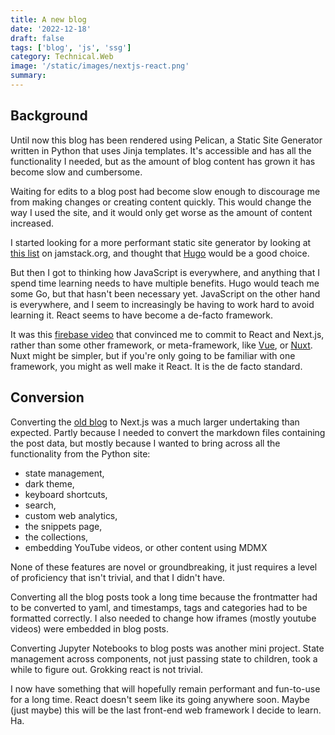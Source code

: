```yaml
---
title: A new blog
date: '2022-12-18'
draft: false
tags: ['blog', 'js', 'ssg']
category: Technical.Web
image: '/static/images/nextjs-react.png'
summary:
---
```


## Background

Until now this blog has been rendered using Pelican, a Static Site Generator
written in Python that uses Jinja templates. It's accessible and has all the
functionality I needed, but as the amount of blog content has grown it has
become slow and cumbersome.

Waiting for edits to a blog post had become slow enough to discourage me from
making changes or creating content quickly. This would change the way I used
the site, and it would only get worse as the amount of content increased.

I started looking for a more performant static site generator by looking at
[this list](https://jamstack.org/generators/) on jamstack.org, and thought that
[Hugo](https://gohugo.io/) would be a good choice.

But then I got to thinking how JavaScript is everywhere, and anything that I
spend time learning needs to have multiple benefits. Hugo would teach me some
Go, but that hasn't been necessary yet. JavaScript on the other hand is
everywhere, and I seem to increasingly be having to work hard to avoid learning
it. React seems to have become a de-facto framework.

It was this [firebase video](https://youtu.be/SJeBRW1QQMA) that convinced me to
commit to React and Next.js, rather than some other framework, or
meta-framework, like [Vue](https://vuejs.org/), or [Nuxt](https://nuxtjs.org/).
Nuxt might be simpler, but if you're only going to be familiar with one
framework, you might as well make it React. It is the de facto standard.

## Conversion

Converting the [old blog](https://python-blog.johnmathews.is) to Next.js was a
much larger undertaking than expected. Partly because I needed to convert the
markdown files containing the post data, but mostly because I wanted to bring
across all the functionality from the Python site:

- state management,
- dark theme,
- keyboard shortcuts,
- search,
- custom web analytics,
- the snippets page,
- the collections,
- embedding YouTube videos, or other content using MDMX

None of these features are novel or groundbreaking, it just requires a level of
proficiency that isn't trivial, and that I didn't have.

Converting all the blog posts took a long time because the frontmatter had to be
converted to yaml, and timestamps, tags and categories had to be formatted
correctly. I also needed to change how iframes (mostly youtube videos) were
embedded in blog posts.

Converting Jupyter Notebooks to blog posts was another mini project. State
management across components, not just passing state to children, took a
while to figure out. Grokking react is not trivial.

I now have something that will hopefully remain performant and fun-to-use for a
long time. React doesn't seem like its going anywhere soon. Maybe (just maybe)
this will be the last front-end web framework I decide to learn. Ha.
